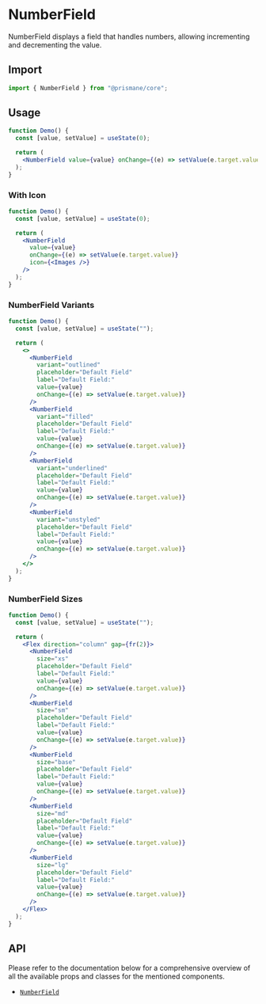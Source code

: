 # NumberField

NumberField displays a field that handles numbers, allowing incrementing and decrementing the value.

## Import

```js
import { NumberField } from "@prismane/core";
```

## Usage

```jsx
function Demo() {
  const [value, setValue] = useState(0);

  return (
    <NumberField value={value} onChange={(e) => setValue(e.target.value)} />
  );
}
```

### With Icon

```jsx
function Demo() {
  const [value, setValue] = useState(0);

  return (
    <NumberField
      value={value}
      onChange={(e) => setValue(e.target.value)}
      icon={<Images />}
    />
  );
}
```

### NumberField Variants

```jsx
function Demo() {
  const [value, setValue] = useState("");

  return (
    <>
      <NumberField
        variant="outlined"
        placeholder="Default Field"
        label="Default Field:"
        value={value}
        onChange={(e) => setValue(e.target.value)}
      />
      <NumberField
        variant="filled"
        placeholder="Default Field"
        label="Default Field:"
        value={value}
        onChange={(e) => setValue(e.target.value)}
      />
      <NumberField
        variant="underlined"
        placeholder="Default Field"
        label="Default Field:"
        value={value}
        onChange={(e) => setValue(e.target.value)}
      />
      <NumberField
        variant="unstyled"
        placeholder="Default Field"
        label="Default Field:"
        value={value}
        onChange={(e) => setValue(e.target.value)}
      />
    </>
  );
}
```

### NumberField Sizes

```jsx
function Demo() {
  const [value, setValue] = useState("");

  return (
    <Flex direction="column" gap={fr(2)}>
      <NumberField
        size="xs"
        placeholder="Default Field"
        label="Default Field:"
        value={value}
        onChange={(e) => setValue(e.target.value)}
      />
      <NumberField
        size="sm"
        placeholder="Default Field"
        label="Default Field:"
        value={value}
        onChange={(e) => setValue(e.target.value)}
      />
      <NumberField
        size="base"
        placeholder="Default Field"
        label="Default Field:"
        value={value}
        onChange={(e) => setValue(e.target.value)}
      />
      <NumberField
        size="md"
        placeholder="Default Field"
        label="Default Field:"
        value={value}
        onChange={(e) => setValue(e.target.value)}
      />
      <NumberField
        size="lg"
        placeholder="Default Field"
        label="Default Field:"
        value={value}
        onChange={(e) => setValue(e.target.value)}
      />
    </Flex>
  );
}
```

## API

Please refer to the documentation below for a comprehensive overview of all the available props and classes for the mentioned components.

- [`NumberField`](/docs/components-api/number-field-api)
